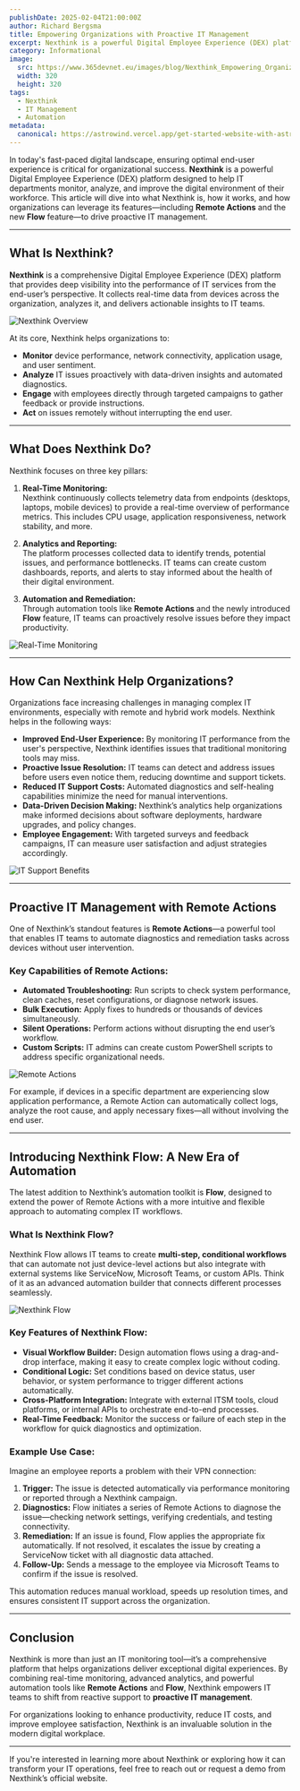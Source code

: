 ```yaml
---
publishDate: 2025-02-04T21:00:00Z
author: Richard Bergsma
title: Empowering Organizations with Proactive IT Management
excerpt: Nexthink is a powerful Digital Employee Experience (DEX) platform...
category: Informational
image: 
  src: https://www.365devnet.eu/images/blog/Nexthink_Empowering_Organizations_with_Proactive_IT_Management/NexthinkLogo.webp
  width: 320
  height: 320
tags:
  - Nexthink
  - IT Management
  - Automation
metadata:
  canonical: https://astrowind.vercel.app/get-started-website-with-astro-tailwind-css
---
```


In today's fast-paced digital landscape, ensuring optimal end-user experience is critical for organizational success. **Nexthink** is a powerful Digital Employee Experience (DEX) platform designed to help IT departments monitor, analyze, and improve the digital environment of their workforce. This article will dive into what Nexthink is, how it works, and how organizations can leverage its features—including **Remote Actions** and the new **Flow** feature—to drive proactive IT management.

---

## What Is Nexthink?

**Nexthink** is a comprehensive Digital Employee Experience (DEX) platform that provides deep visibility into the performance of IT services from the end-user’s perspective. It collects real-time data from devices across the organization, analyzes it, and delivers actionable insights to IT teams.

![Nexthink Overview](/images/blog/Nexthink_Empowering_Organizations_with_Proactive_IT_Management/NexthinkLogo.webp)

At its core, Nexthink helps organizations to:

- **Monitor** device performance, network connectivity, application usage, and user sentiment.
- **Analyze** IT issues proactively with data-driven insights and automated diagnostics.
- **Engage** with employees directly through targeted campaigns to gather feedback or provide instructions.
- **Act** on issues remotely without interrupting the end user.

---

## What Does Nexthink Do?

Nexthink focuses on three key pillars:

1. **Real-Time Monitoring:**  
   Nexthink continuously collects telemetry data from endpoints (desktops, laptops, mobile devices) to provide a real-time overview of performance metrics. This includes CPU usage, application responsiveness, network stability, and more.

2. **Analytics and Reporting:**  
   The platform processes collected data to identify trends, potential issues, and performance bottlenecks. IT teams can create custom dashboards, reports, and alerts to stay informed about the health of their digital environment.

3. **Automation and Remediation:**  
   Through automation tools like **Remote Actions** and the newly introduced **Flow** feature, IT teams can proactively resolve issues before they impact productivity.

![Real-Time Monitoring](https://play.vidyard.com/ARSbuzJZzWJQxEdRXDNNqG.jpg)

---

## How Can Nexthink Help Organizations?

Organizations face increasing challenges in managing complex IT environments, especially with remote and hybrid work models. Nexthink helps in the following ways:

- **Improved End-User Experience:** By monitoring IT performance from the user's perspective, Nexthink identifies issues that traditional monitoring tools may miss.
- **Proactive Issue Resolution:** IT teams can detect and address issues before users even notice them, reducing downtime and support tickets.
- **Reduced IT Support Costs:** Automated diagnostics and self-healing capabilities minimize the need for manual interventions.
- **Data-Driven Decision Making:** Nexthink’s analytics help organizations make informed decisions about software deployments, hardware upgrades, and policy changes.
- **Employee Engagement:** With targeted surveys and feedback campaigns, IT can measure user satisfaction and adjust strategies accordingly.

![IT Support Benefits](https://via.placeholder.com/800x400?text=IT+Support+Benefits)

---

## Proactive IT Management with Remote Actions

One of Nexthink’s standout features is **Remote Actions**—a powerful tool that enables IT teams to automate diagnostics and remediation tasks across devices without user intervention.

### Key Capabilities of Remote Actions:
- **Automated Troubleshooting:** Run scripts to check system performance, clean caches, reset configurations, or diagnose network issues.
- **Bulk Execution:** Apply fixes to hundreds or thousands of devices simultaneously.
- **Silent Operations:** Perform actions without disrupting the end user’s workflow.
- **Custom Scripts:** IT admins can create custom PowerShell scripts to address specific organizational needs.

![Remote Actions](https://via.placeholder.com/800x400?text=Remote+Actions)

For example, if devices in a specific department are experiencing slow application performance, a Remote Action can automatically collect logs, analyze the root cause, and apply necessary fixes—all without involving the end user.

---

## Introducing Nexthink Flow: A New Era of Automation

The latest addition to Nexthink’s automation toolkit is **Flow**, designed to extend the power of Remote Actions with a more intuitive and flexible approach to automating complex IT workflows.

### What Is Nexthink Flow?

Nexthink Flow allows IT teams to create **multi-step, conditional workflows** that can automate not just device-level actions but also integrate with external systems like ServiceNow, Microsoft Teams, or custom APIs. Think of it as an advanced automation builder that connects different processes seamlessly.

![Nexthink Flow](https://via.placeholder.com/800x400?text=Nexthink+Flow)

### Key Features of Nexthink Flow:
- **Visual Workflow Builder:** Design automation flows using a drag-and-drop interface, making it easy to create complex logic without coding.
- **Conditional Logic:** Set conditions based on device status, user behavior, or system performance to trigger different actions automatically.
- **Cross-Platform Integration:** Integrate with external ITSM tools, cloud platforms, or internal APIs to orchestrate end-to-end processes.
- **Real-Time Feedback:** Monitor the success or failure of each step in the workflow for quick diagnostics and optimization.

### Example Use Case:
Imagine an employee reports a problem with their VPN connection:
1. **Trigger:** The issue is detected automatically via performance monitoring or reported through a Nexthink campaign.
2. **Diagnostics:** Flow initiates a series of Remote Actions to diagnose the issue—checking network settings, verifying credentials, and testing connectivity.
3. **Remediation:** If an issue is found, Flow applies the appropriate fix automatically. If not resolved, it escalates the issue by creating a ServiceNow ticket with all diagnostic data attached.
4. **Follow-Up:** Sends a message to the employee via Microsoft Teams to confirm if the issue is resolved.

This automation reduces manual workload, speeds up resolution times, and ensures consistent IT support across the organization.

---

## Conclusion

Nexthink is more than just an IT monitoring tool—it’s a comprehensive platform that helps organizations deliver exceptional digital experiences. By combining real-time monitoring, advanced analytics, and powerful automation tools like **Remote Actions** and **Flow**, Nexthink empowers IT teams to shift from reactive support to **proactive IT management**.

For organizations looking to enhance productivity, reduce IT costs, and improve employee satisfaction, Nexthink is an invaluable solution in the modern digital workplace.

---

If you're interested in learning more about Nexthink or exploring how it can transform your IT operations, feel free to reach out or request a demo from Nexthink’s official website.